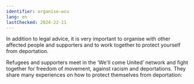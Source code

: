 ```yaml
---
identifier: organise-wcu
lang: en
lastChecked: 2024-22-11
---
```



In addition to legal advice, it is very important to organise with other affected people and supporters and to work together to protect yourself from deportation.

Refugees and supporters meet in the ‘We'll come United’ network and fight together for freedom of movement, against racism and deportations. They share many experiences on how to protect themselves from deportation:
<Address identifier="wcu" />

